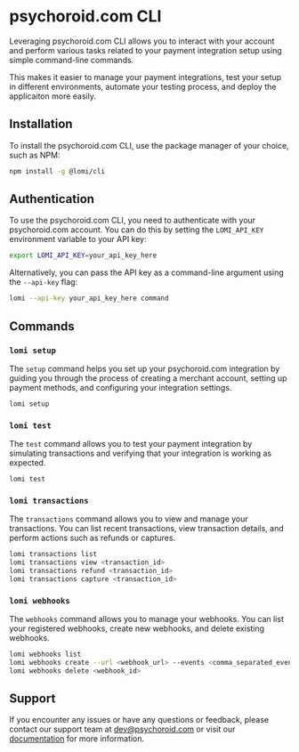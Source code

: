 # psychoroid.com CLI

Leveraging psychoroid.com CLI allows you to interact with your account and perform various tasks related to your payment integration setup using simple command-line commands.

This makes it easier to manage your payment integrations, test your setup in different environments, automate your testing process, and deploy the applicaiton more easily.

## Installation

To install the psychoroid.com CLI, use the package manager of your choice, such as NPM:

```bash copy
npm install -g @lomi/cli
```

## Authentication

To use the psychoroid.com CLI, you need to authenticate with your psychoroid.com account. You can do this by setting the `LOMI_API_KEY` environment variable to your API key:

```bash copy
export LOMI_API_KEY=your_api_key_here
```

Alternatively, you can pass the API key as a command-line argument using the `--api-key` flag:

```bash copy
lomi --api-key your_api_key_here command
```

## Commands

### `lomi setup`

The `setup` command helps you set up your psychoroid.com integration by guiding you through the process of creating a merchant account, setting up payment methods, and configuring your integration settings.

```bash copy
lomi setup
```

### `lomi test`

The `test` command allows you to test your payment integration by simulating transactions and verifying that your integration is working as expected.

```bash copy
lomi test
```

### `lomi transactions`

The `transactions` command allows you to view and manage your transactions. You can list recent transactions, view transaction details, and perform actions such as refunds or captures.

```bash copy
lomi transactions list
lomi transactions view <transaction_id>
lomi transactions refund <transaction_id>
lomi transactions capture <transaction_id>
```

### `lomi webhooks`

The `webhooks` command allows you to manage your webhooks. You can list your registered webhooks, create new webhooks, and delete existing webhooks.

```bash copy
lomi webhooks list
lomi webhooks create --url <webhook_url> --events <comma_separated_events>
lomi webhooks delete <webhook_id>
```

## Support

If you encounter any issues or have any questions or feedback, please contact our support team at [dev@psychoroid.com](mailto:dev@psychoroid.com) or visit our [documentation](https://docs.psychoroid.com) for more information.
